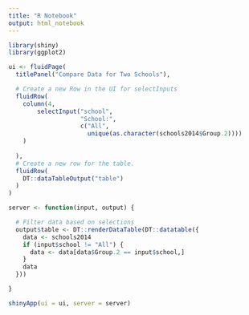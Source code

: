 ```yaml
---
title: "R Notebook"
output: html_notebook
---
```

```r
library(shiny)
library(ggplot2)

ui <- fluidPage(
  titlePanel("Compare Data for Two Schools"),

  # Create a new Row in the UI for selectInputs
  fluidRow(
    column(4,
        selectInput("school",
                    "School:",
                    c("All",
                      unique(as.character(schools2014$Group.2))))
    )
    
  ),
  # Create a new row for the table.
  fluidRow(
    DT::dataTableOutput("table")
  )
)

server <- function(input, output) {

  # Filter data based on selections
  output$table <- DT::renderDataTable(DT::datatable({
    data <- schools2014
    if (input$school != "All") {
      data <- data[data$Group.2 == input$school,]
    }
    data
  }))

}

shinyApp(ui = ui, server = server)
```